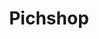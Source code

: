 ---
slug: pichshop
link: /projects/pichshop/
category: 'projects'
title: Pichshop
publicData: Sep 11th 2020
pagesCount: 1
siteLink: https://www.pichshop.ru/
pages: 
    - page:
        - image: ../../assets/images/projects/project-100-pichshop/pichshop-0.png
        - title: Pichshop
sortIdx: 100
---